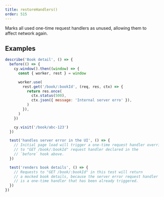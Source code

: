 ```yaml
---
title: restoreHandlers()
order: 515
---
```


Marks all used one-time request handlers as unused, allowing them to affect network again.

## Examples

```js showLineNumbers focusedLines=6-13
describe('Book detail', () => {
  before(() => {
    cy.window().then((window) => {
      const { worker, rest } = window

      worker.use(
        rest.get('/book/:bookId', (req, res, ctx) => {
          return res.once(
            ctx.status(500),
            ctx.json({ message: 'Internal server erro' }),
          )
        }),
      )
    })

    cy.visit('/book/abc-123')
  })

  test('handles server error in the UI', () => {
    // Initial page load will trigger a one-time request handler override
    // to "GET /book/:bookId" request handler declared in the
    // `before` hook above.
  })

  test('renders book details', () => {
    // Requests to "GET /book/:bookId" in this test will return
    // a mocked book details, because the server error request handler
    // is a one-time handler that has been already triggered.
  })
})
```
